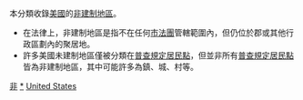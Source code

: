 {{commonscat|Unincorporated communities in the United States}}

本分類收錄[[美國|美國]]的[[非建制地區|非建制地區]]。
* 在法律上，非建制地區是指不在任何[[市法團|市法團]]管轄範圍內，但仍位於郡或其他行政區劃內的聚居地。
* 許多美國未建制地區僅被分類在[[:Category:美國普查規定居民點|普查規定居民點]]，但並非所有[[普查規定居民點|普查規定居民點]]皆為非建制地區，其中可能許多為鎮、城、村等。

[[Category:美國行政區劃|非]]
[[Category:美國聚居地|*]]
[[Category:各國非建制地區|United States]]
